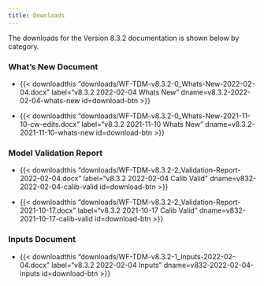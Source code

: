 ```yaml
---
title: Downloads
---
```


The downloads for the Version 8.3.2 documentation is shown below by category.

### What's New Document

 - {{< downloadthis "downloads/WF-TDM-v8.3.2-0_Whats-New-2022-02-04.docx"
label="v8.3.2 2022-02-04 Whats New" dname=v8.3.2-2022-02-04-whats-new id=download-btn >}}

 - {{< downloadthis "downloads/WF-TDM-v8.3.2-0_Whats-New-2021-11-10-cw-edits.docx"
label="v8.3.2 2021-11-10 Whats New" dname=v8.3.2-2021-11-10-whats-new id=download-btn >}}

### Model Validation Report

 - {{< downloadthis "downloads/WF-TDM-v8.3.2-2_Validation-Report-2022-02-04.docx"
label="v8.3.2 2022-02-04 Calib Valid" dname=v832-2022-02-04-calib-valid id=download-btn >}}

 - {{< downloadthis "downloads/WF-TDM-v8.3.2-2_Validation-Report-2021-10-17.docx"
label="v8.3.2 2021-10-17 Calib Valid" dname=v832-2021-10-17-calib-valid id=download-btn >}}

### Inputs Document

 - {{< downloadthis "downloads/WF-TDM-v8.3.2-1_Inputs-2022-02-04.docx"
label="v8.3.2 2022-02-04 Inputs" dname=v832-2022-02-04-inputs id=download-btn >}}

